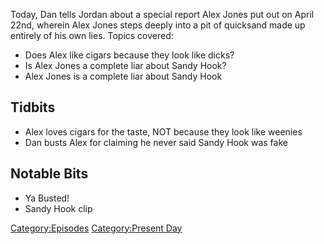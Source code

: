 {{DEFAULTSORT:
    #_EPISODE_0033:April 22, 2017
}}{{Episode
    | title           = April 22, 2017
    | caption         = Listen to this episode on [https://knowledgefight.libsyn.com/knowledge-fight-april-22-2017 Libsyn] [https://open.spotify.com/episode/0AwoYjfj0qNEXaVqVlkxxr Spotify], Read the [[Transcript/33: April 22, 2017|Unofficial Transcript]]
    | episodeNumber   = 33
    | length          = 02:16:11
    | airDate         = April 25, 2017
    | coverageDate    = April 22, 2017
    | episodeType     = [[:Category:Present Day|Present Day]]
    | previousEpisode = [[32: April 21, 2017]]
    | nextEpisode     = [[34: April 25, 2017]]
}}

{{Stub}}

Today, Dan tells Jordan about a special report Alex Jones put out on April 22nd, wherein Alex Jones steps deeply into a pit of quicksand made up entirely of his own lies. Topics covered:

*Does Alex like cigars because they look like dicks?
*Is Alex Jones a complete liar about Sandy Hook?
*Alex Jones is a complete liar about Sandy Hook

==Tidbits==

*Alex loves cigars for the taste, NOT because they look like weenies
*Dan busts Alex for claiming he never said Sandy Hook was fake

==Notable Bits==

*Ya Busted!
*Sandy Hook clip

[[Category:Episodes]]
[[Category:Present Day]]
